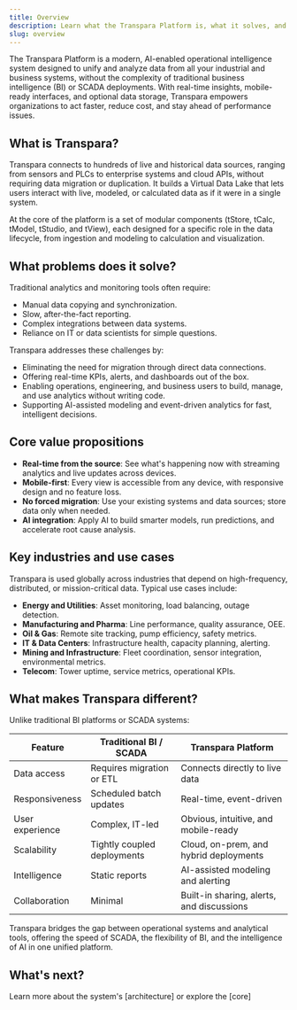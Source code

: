 ```yaml
---
title: Overview
description: Learn what the Transpara Platform is, what it solves, and why it's different from traditional BI and SCADA systems.
slug: overview
---
```



The Transpara Platform is a modern, AI-enabled operational intelligence system designed to unify and analyze data from all your industrial and business systems, without the complexity of traditional business intelligence (BI) or SCADA deployments. With real-time insights, mobile-ready interfaces, and optional data storage, Transpara empowers organizations to act faster, reduce cost, and stay ahead of performance issues.

## What is Transpara?

Transpara connects to hundreds of live and historical data sources, ranging from sensors and PLCs to enterprise systems and cloud APIs, without requiring data migration or duplication. It builds a Virtual Data Lake that lets users interact with live, modeled, or calculated data as if it were in a single system.

At the core of the platform is a set of modular components (tStore, tCalc, tModel, tStudio, and tView), each designed for a specific role in the data lifecycle, from ingestion and modeling to calculation and visualization.

## What problems does it solve?

Traditional analytics and monitoring tools often require:
- Manual data copying and synchronization.
- Slow, after-the-fact reporting.
- Complex integrations between data systems.
- Reliance on IT or data scientists for simple questions.

Transpara addresses these challenges by:
- Eliminating the need for migration through direct data connections.
- Offering real-time KPIs, alerts, and dashboards out of the box.
- Enabling operations, engineering, and business users to build, manage, and use analytics without writing code.
- Supporting AI-assisted modeling and event-driven analytics for fast, intelligent decisions.

## Core value propositions

- **Real-time from the source**: See what's happening now with streaming analytics and live updates across devices.
- **Mobile-first**: Every view is accessible from any device, with responsive design and no feature loss.
- **No forced migration**: Use your existing systems and data sources; store data only when needed.
- **AI integration**: Apply AI to build smarter models, run predictions, and accelerate root cause analysis.

## Key industries and use cases

Transpara is used globally across industries that depend on high-frequency, distributed, or mission-critical data. Typical use cases include:

- **Energy and Utilities**: Asset monitoring, load balancing, outage detection.
- **Manufacturing and Pharma**: Line performance, quality assurance, OEE.
- **Oil & Gas**: Remote site tracking, pump efficiency, safety metrics.
- **IT & Data Centers**: Infrastructure health, capacity planning, alerting.
- **Mining and Infrastructure**: Fleet coordination, sensor integration, environmental metrics.
- **Telecom**: Tower uptime, service metrics, operational KPIs.

## What makes Transpara different?

Unlike traditional BI platforms or SCADA systems:

| Feature                          | Traditional BI / SCADA          | Transpara Platform                          |
|----------------------------------|----------------------------------|----------------------------------------------|
| Data access                      | Requires migration or ETL        | Connects directly to live data               |
| Responsiveness                   | Scheduled batch updates          | Real-time, event-driven                      |
| User experience                  | Complex, IT-led                  | Obvious, intuitive, and mobile-ready         |
| Scalability                      | Tightly coupled deployments      | Cloud, on-prem, and hybrid deployments       |
| Intelligence                     | Static reports                   | AI-assisted modeling and alerting            |
| Collaboration                    | Minimal                          | Built-in sharing, alerts, and discussions    |

Transpara bridges the gap between operational systems and analytical tools, offering the speed of SCADA, the flexibility of BI, and the intelligence of AI in one unified platform.


## What's next?

Learn more about the system's [architecture] or explore the [core]
